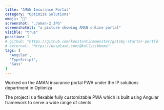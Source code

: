 ```yaml
---
title: "AMAN Insurance Portal"
category: "Optimiza Solutions"
emoji: "🏢"
screenshot: "./aman-2.JPG"
screenshotAlt: "a picture showing AMAN online portal"
visible: "true"
position: 1
# github: "https://github.com/konstantinmuenster/gatsby-starter-portfolio-minimal"
# external: "https://unsplash.com/@kellysikkema"
tags: [
  'Angular',
  'TypeScript',
  'Sass'
]
---
```


Worked on the AMAN insurance portal PWA under the IP solutions department in Optimiza

The project is a flexable fully customizable PWA which is built using Angular framework to serve a wide range of clients